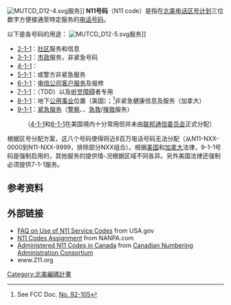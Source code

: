 [[File:MUTCD_D12-4.svg|thumb]]服务]]
'''N11号码'''（N11 code）是指在[[北美电话区号计划|北美电话区号计划]]三位数字方便接通至特定服务的[[电话号码|电话号码]]。

以下是各号码的用途：
[[File:MUTCD_D12-5.svg|thumb]]服务]]
*[[2-1-1|2-1-1]]：[[社区|社区]]服务和信息
*[[3-1-1|3-1-1]]：[[基层政权|市政]]服务，非紧急号码
*[[4-1-1|4-1-1]]：{{link-en|查号台|Directory assistance}}
*[[5-1-1|5-1-1]]：{{link-en|交通信息|Traffic information}}或警方非紧急服务
*[[6-1-1|6-1-1]]：[[电信公司|电信公司]][[客户服务|客户服务]]及报修
*[[7-1-1|7-1-1]]：{{link-en|听觉障碍者专用通信服务|Telecommunications devices for the deaf}}（TDD）以及[[听觉障碍|听觉障碍]]者专用{{link-en|电信中继服务|Telecommunications Relay Service}}
*[[8-1-1|8-1-1]]：地下[[公用事业|公用事业]]位置（美国）；<ref>See FCC Doc. [http://fjallfoss.fcc.gov/edocs_public/attachmatch/DOC-257293A1.doc No. 92-105]</ref>非紧急健康信息及服务（加拿大）
*[[9-1-1|9-1-1]]：[[灾难应对|紧急服务]]（[[警察|警察]]、{{link-en|消防部门|fire department|消防}}、[[緊急醫療服務|急救]]/[[搜救|搜救]]服务）
:（[[4-1-1|4-1-1]]和[[6-1-1|6-1-1]]在美国境内十分常用但并未由[[联邦通信委员会|联邦通信委员会]]正式分配）

根据区号分配方案，这八个号码使得将近8百万电话号码无法分配（从N11-NXX-0000到N11-NXX-9999，排除部分NXX组合）。根据[[美国|美国]]和[[加拿大|加拿大]]法律，9-1-1号码是强制启用的，其他服务的提供情-况根据区域不同各异。另外美国法律还强制必须提供7-1-1服务。

== 参考资料 ==
{{reflist}}

== 外部链接 ==
*[https://web.archive.org/web/20110721065039/http://answers.usa.gov/cgi-bin/gsa_ict.cfg/php/enduser/std_adp.php?p_faqid=7166 FAQ on Use of N11 Service Codes] from USA.gov
*[http://www.nanpa.com/number_resource_info/n11_codes.html N11 Codes Assignment]{{Wayback|url=http://www.nanpa.com/number_resource_info/n11_codes.html |date=20120630082114 }} from NANPA.com
*[http://www.cnac.ca/other_codes/n11/n11_codes.htm Administered N11 Codes in Canada]{{Wayback|url=http://www.cnac.ca/other_codes/n11/n11_codes.htm |date=20190427222406 }} from [[Canadian_Numbering_Administration_Consortium|Canadian Numbering Administration Consortium]]
*www.211.org

[[Category:北美編碼計畫|Category:北美編碼計畫]]